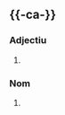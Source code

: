 == {{-ca-}} ==
{{ca-pron|è}}

=== Adjectiu ===
{{ca-adj-forma|fp}}

# {{forma-p|ca|experta}}

=== Nom ===
{{ca-nom-forma|fp}}

# {{forma-p|ca|experta}}

